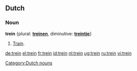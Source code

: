 ==Dutch==
===Noun===
'''trein''' {{m}} {plural: '''[[treinen]]''', diminutive: '''[[treintje]]'''}
#[[train|Train]].

[[Category:Dutch nouns]]

[[de:trein]]
[[el:trein]]
[[fr:trein]]
[[id:trein]]
[[nl:trein]]
[[ug:trein]]
[[ru:trein]]
[[vi:trein]]